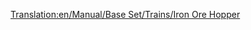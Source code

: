 [[Translation:en/Manual/Base Set/Trains/Iron Ore Hopper]]
{{nl/Manual/Base Set/Trains/Wagons|Naam=Ijzerertswagon
|Afbeelding=[[File:en/Manual/Base Set/Trains/Ironorehopper.png]]
|NormaalKosten=£1,398 ($2,796)
|NormaalGewicht=19 / 49 t
|NormaalCapaciteit=30 tonnes of iron ore
|MonoKosten=£1,398 ($2,796)
|MonoGewicht=19 / 54 t
|MonoCapaciteit=35 tonnes of iron ore
|MagKosten=£1,398 ($2,796)
|MagGewicht=19 / 56 t
|MagCapaciteit=37 tonnes of iron ore
|Omschrijving=[[en/Manual/Base Set/Trains/Iron Ore Hopper]] can haul [[en/Manual/Base Set/Cargos/Iron Ore]]. It is only available in [[en/Manual/Climates#temperate | Temperate]] climate.
}}